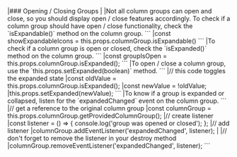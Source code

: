 <framework-specific-section frameworks="react">
|### Opening / Closing Groups
|
|Not all column groups can open and close, so you should display open / close features accordingly. To check if a column group should have open / close functionality, check the `isExpandable()` method on the column group.
</framework-specific-section>

<framework-specific-section frameworks="react">
```
|const showExpandableIcons = this.props.columnGroup.isExpandable()
```
</framework-specific-section>

<framework-specific-section frameworks="react">
|To check if a column group is open or closed, check the `isExpanded()` method on the column group.
</framework-specific-section>

<framework-specific-section frameworks="react">
```
|const groupIsOpen = this.props.columnGroup.isExpanded();
```
</framework-specific-section>

<framework-specific-section frameworks="react">
|To open / close a column group, use the `this.props.setExpanded(boolean)` method.
</framework-specific-section>

<framework-specific-section frameworks="react">
```
|// this code toggles the expanded state
|const oldValue = this.props.columnGroup.isExpanded();
|const newValue = !oldValue;
|this.props.setExpanded(newValue);
```
</framework-specific-section>

<framework-specific-section frameworks="react">
|To know if a group is expanded or collapsed, listen for the `expandedChanged` event on the column group.
</framework-specific-section>

<framework-specific-section frameworks="react">
```
|// get a reference to the original column group
|const columnGroup = this.props.columnGroup.getProvidedColumnGroup();
|// create listener
|const listener = () => { console.log('group was opened or closed'); };
|// add listener
|columnGroup.addEventListener('expandedChanged', listener);
|
|// don't forget to remove the listener in your destroy method
|columnGroup.removeEventListener('expandedChanged', listener);
```
</framework-specific-section>